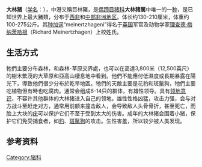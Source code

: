 {{Speciesbox
| image=Hylochoerus meinertzhageni2.jpg
| status = LC
| status_system = iucn3.1
| status_ref = <ref name=iucn>{{IUCN2008|assessors=d'Huart, J.P. & Klingel, H.|year=2008|id=41769|title=Hylochoerus meinertzhageni|downloaded=2013年4月29日}}</ref>
| display parents=2
| parent authority=[[奥德菲尔德·托马斯|Thomas]]，1904
| taxon = Hylochoerus meinertzhageni
| authority =[[奥德菲尔德·托马斯|Thomas]]，1904
| range_map =Hylochoerus meinertzhageni map.svg
| range_map_caption  = 大林猪各亚种分布区域<br /><div style="padding-left:3px; text-align:left;">{{legend|#ff6600|border=1px solid #978e73|''H. m. ivoriensis''}}{{legend|#d38d5f|border=1px solid #978e73|''H. m. rimator''}}{{legend|#784421|border=1px solid #978e73|''H. m. meinertzhageni''}}</div>
}}
'''大林猪'''（[[学名|学名]]：{{lang|la|''Hylochoerus meinertzhageni''}}），中港又稱巨林豬，是[[偶蹄目|偶蹄目]][[猪科|猪科]]'''大林猪属'''中唯一的一[[物种|种]]，是已知世界上最大豬類，分布于[[西非|西非]]和[[中部非洲|中部非洲地区]]。体长约130-210厘米，体重约100-275公斤。其[[种加词|种加词]]“meinertzhageni”得名于[[英国|英国]]军官及动物学家[[理查德·梅纳茨哈根|理查德·梅纳茨哈根]]（Richard Meinertzhagen）上校姓氏。

==生活方式==
牠們主要分布森林，和森林-草原交界處，也可以在高達3,800米（12,500英尺）的樹木繁茂的大草原和亞高山棲息地中看到。他們不能應付低濕度或長期暴露在陽光下，導致他們很少分布於乾旱地區。牠們的天敵主要是花豹和斑鬣狗，牠們主要吃植物但有時也吃腐肉。通常会组成6-14只的群体，有雄性领导。具有[[领地意识|领地意识]]，不容许其他群体的大林猪进入自己的领地。雄性性格凶猛，攻击力强，会与对方战斗至赶走对方，通常用前额来撞击敌人，会导致敌人头骨骨折，甚至死亡，而脸上大块的[[疣|疣]]可以保护它们不至于受到太大的伤害。成年的大林猪会围着小猪，保护它们免受捕食者，如[[豹|豹]]、[[斑鬣狗|斑鬣狗]]的攻击。生性害羞，所以较少被人类发现。

==参考资料==
{{reflist}}
{{Taxonbar|from=Q602666}}

[[Category:猪科|Category:猪科]]


{{偶蹄目小作品}}